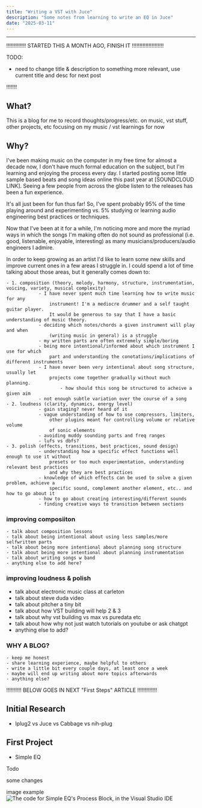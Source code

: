```yaml
---
title: "Writing a VST with Juce"
description: "Some notes from learning to write an EQ in Juce"
date: "2025-03-11"
---
```



---

!!!!!!!!!!!!! STARTED THIS A MONTH AGO, FINISH IT !!!!!!!!!!!!!!!!!!!!!

TODO:
- need to change title & description to something more relevant, use current title and desc
	for next post

!!!!!!! 

## What?
This is a blog for me to record thoughts/progress/etc. on music, vst stuff, other projects, etc
focusing on my music / vst learnings for now

## Why?

I've been making music on the computer in my free time for almost a decade now, I don't have much formal education
on the subject, but I'm learning and enjoying the process every day. I started
posting some little sample based beats and song ideas online this past year at [SOUNDCLOUD LINK].
Seeing a few people from across the globe listen to the releases has been a fun experience.

It's all just been for fun thus far! So, I've spent probably 95% of the time playing around and
experimenting vs. 5% studying or learning audio engineering best practices or techniques. 

Now that I've been at it for a while, I'm noticing more and more the myriad ways
in which the songs I'm making often do not sound as professional (i.e. good, listenable, enjoyable, interesting)
as many musicians/producers/audio engineers I admire. 

In order to keep growing as an artist I'd like to learn some new skills and improve current ones in a few areas I struggle in.
I could spend a lot of time talking about those areas, but it generally comes down to:

	- 1. composition (theory, melody, harmony, structure, instrumentation, voicing, variety, musical complexity)
				- I have never spent much time learning how to write music for any
					instrument! I'm a mediocre drummer and a self taught guitar player.
					It would be generous to say that I have a basic understanding of music theory.
				- deciding which notes/chords a given instrument will play and when
					(writing music in general) is a struggle
				- my written parts are often extremely simple/boring
				- being more intentional/informed about which instrument I use for which
					part and understanding the conotations/implications of different instruments
				- I have never been very intentional about song structure, usually let
					projects come together gradually without much planning.
						- how should this song be structured to acheive a given aim
				- not enough subtle variation over the course of a song 
	- 2. loudness (clarity, dynamics, energy level)
				- gain staging? never heard of it
				- vague understanding of how to use compressors, limiters,
					other plugins meant for controlling volume or relative volume
					of sonic elements
				- avoiding muddy sounding parts and freq ranges
				- lufs vs dbfs?
	- 3. polish (effects, transitions, best practices, sound design)
				- understanding how a specific effect functions well enough to use it without
					presets or too much experimentation, understanding relevant best practices
					and why they are best practices 
				- knowledge of which effects can be used to solve a given problem, achieve a
					specific sound, complement another element, etc.. and how to go about it
				- how to go about creating interesting/different sounds
				- finding creative ways to transition between sections

### improving composiiton
	- talk about composition lessons
	- talk about being intentional about using less samples/more selfwritten parts
	- talk about being more intentional about planning song structure 
	- talk about being more intentional about planning instrumentation
	- talk about writing songs w band
	- anything else to add here?

### improving loudness & polish 
- talk about electronic music class at carleton
- talk about steve duda video
- talk about pitcher a tiny bit
- talk about how VST building will help 2 & 3
- talk about why vst building vs max vs puredata etc
- talk about how why not just watch tutorials on youtube or ask chatgpt
- anything else to add?

### WHY A BLOG?
	- keep me honest
	- share learning experience, maybe helpful to others
	- write a little bit every couple days, at least once a week
	- maybe will end up writing about more topics afterwards
	- anything else?

!!!!!!!!!! BELOW GOES IN NEXT "First Steps" ARTICLE !!!!!!!!!!!!!

## Initial Research

- Iplug2 vs Juce vs Cabbage vs nih-plug

## First Project
- Simple EQ

Todo


some changes

image example
![The code for Simple EQ's Process Block, in the Visual Studio IDE](process_block.png)
